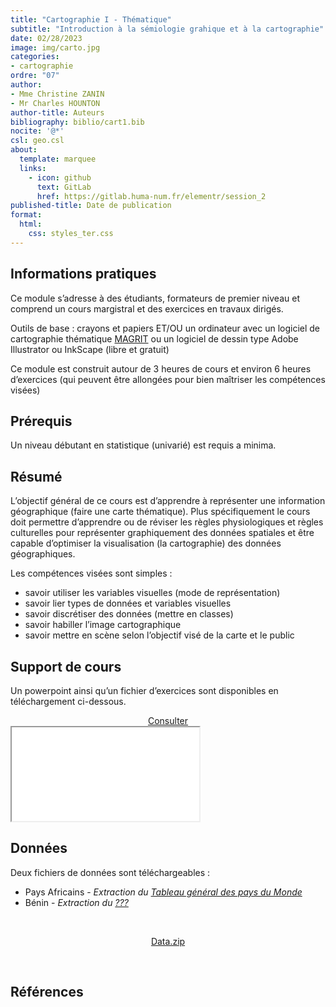 ```yaml
---
title: "Cartographie I - Thématique"
subtitle: "Introduction à la sémiologie grahique et à la cartographie"
date: 02/28/2023
image: img/carto.jpg
categories: 
- cartographie
ordre: "07" 
author: 
- Mme Christine ZANIN
- Mr Charles HOUNTON
author-title: Auteurs
bibliography: biblio/cart1.bib
nocite: '@*'
csl: geo.csl
about:
  template: marquee
  links:
    - icon: github
      text: GitLab
      href: https://gitlab.huma-num.fr/elementr/session_2
published-title: Date de publication 
format:
  html: 
    css: styles_ter.css
---
```


<!-- ::: {#contrib} -->

<!-- ### Contributeur·rice·s -->

<!-- Hugues Pecout, ... -->

<!-- ::: -->

<div>

## <i class="bi bi-info-circle"></i> Informations pratiques

Ce module s'adresse à des étudiants, formateurs de premier niveau et comprend un cours margistral et des exercices en travaux dirigés.

Outils de base : crayons et papiers ET/OU un ordinateur avec un logiciel de cartographie thématique [MAGRIT](http://magrit.cnrs.fr) ou un logiciel de dessin type Adobe Illustrator ou InkScape (libre et gratuit)

Ce module est construit autour de 3 heures de cours et environ 6 heures d'exercices (qui peuvent être allongées pour bien maîtriser les compétences visées)

</div>

## <i class="bi bi-ui-checks-grid"></i> Prérequis

Un niveau débutant en statistique (univarié) est requis a minima.

## <i class="bi bi-bookmark"></i> Résumé

L'objectif général de ce cours est d'apprendre à représenter une information géographique (faire une carte thématique). Plus spécifiquement le cours doit permettre d'apprendre ou de réviser les règles physiologiques et règles culturelles pour représenter graphiquement des données spatiales et être capable d'optimiser la visualisation (la cartographie) des données géographiques.

Les compétences visées sont simples :

-   savoir utiliser les variables visuelles (mode de représentation)
-   savoir lier types de données et variables visuelles
-   savoir discrétiser des données (mettre en classes)
-   savoir habiller l'image cartographique
-   savoir mettre en scène selon l'objectif visé de la carte et le public

## <i class="bi bi-person-video3"></i> Support de cours

Un powerpoint ainsi qu'un fichier d'exercices sont disponibles en téléchargement ci-dessous.

<center><a href="https://bit.ly/3JvoE96" class="btn btn-warning" role="button" aria-disabled="true"><i class="bi bi-eye"></i> Consulter</a></center>

<object class="slide" data="support/cart1_cours.pdf" type="application/pdf">

<iframe class="slide" src="../modules/support/cart1_cours.pdf">

</iframe>

</object>

<!--  -->

<!-- ## <i class="bi bi-person-video3"></i> Support de TD -->

<!-- Quam ob rem cave Catoni anteponas ne istum quidem ipsum, quem Apollo, ut ais, sapientissimum iudicavit; huius enim facta, illius dicta laudantur. De me autem, ut iam cum utroque vestrum loquar, sic habetote. -->

<!-- <center><a href="" class="btn btn-warning" role="button" aria-disabled="true"><i class="bi bi-eye"></i> Consulter</a></center> -->

<!--  -->

## <i class="bi bi-clipboard-data"></i> Données

Deux fichiers de données sont téléchargeables :

-   Pays Africains - *Extraction du [Tableau général des pays du Monde](../donnees/gen_monde.qmd)*
-   Bénin - *Extraction du [???](../donnees/gen_monde.qmd)*

\

<center><a href="" class="btn btn-info" role="button" aria-disabled="true"><i class="bi bi-cloud-arrow-down"></i> Data.zip</a></center>

\

## <i class="bi bi-file-earmark-text"></i> Références

::: {#refs}
:::
